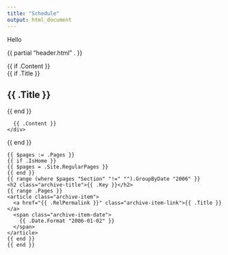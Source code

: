```yaml
---
title: "Schedule"
output: html_document
---
```

Hello

{{ partial "header.html" . }}

<main class="content" role="main">

  {{ if .Content }}
  <article class="article">
    {{ if .Title }}
    <h1 class="article-title">{{ .Title }}</h1>
    {{ end }}
    <div class="article-content">
      {{ .Content }}
    </div>
  </article>
  {{ end }}
  <div class="archive">
    {{ $pages := .Pages }}
    {{ if .IsHome }}
    {{ $pages = .Site.RegularPages }}
    {{ end }}
    {{ range (where $pages "Section" "!=" "").GroupByDate "2006" }}
    <h2 class="archive-title">{{ .Key }}</h2>
    {{ range .Pages }}
    <article class="archive-item">
      <a href="{{ .RelPermalink }}" class="archive-item-link">{{ .Title }}</a>
      <span class="archive-item-date">
        {{ .Date.Format "2006-01-02" }}
      </span>
    </article>
    {{ end }}
    {{ end }}
  </div>

</main>